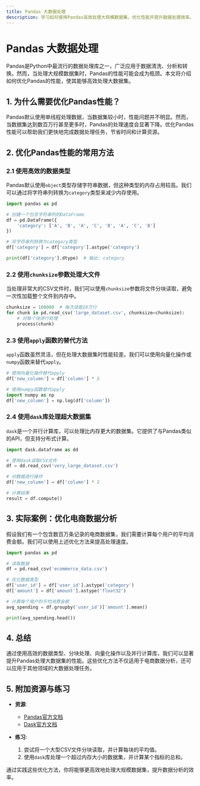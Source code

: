 ```yaml
---
title: Pandas 大数据处理
description: 学习如何使用Pandas高效处理大规模数据集，优化性能并提升数据处理效率。
---
```


# Pandas 大数据处理

Pandas是Python中最流行的数据处理库之一，广泛应用于数据清洗、分析和转换。然而，当处理大规模数据集时，Pandas的性能可能会成为瓶颈。本文将介绍如何优化Pandas的性能，使其能够高效处理大数据集。

## 1. 为什么需要优化Pandas性能？

Pandas默认使用单线程处理数据，当数据集较小时，性能问题并不明显。然而，当数据集达到数百万行甚至更多时，Pandas的处理速度会显著下降。优化Pandas性能可以帮助我们更快地完成数据处理任务，节省时间和计算资源。

## 2. 优化Pandas性能的常用方法

### 2.1 使用高效的数据类型

Pandas默认使用`object`类型存储字符串数据，但这种类型的内存占用较高。我们可以通过将字符串列转换为`category`类型来减少内存使用。

```python
import pandas as pd

# 创建一个包含字符串列的DataFrame
df = pd.DataFrame({
    'category': ['A', 'B', 'A', 'C', 'B', 'A', 'C', 'B']
})

# 将字符串列转换为category类型
df['category'] = df['category'].astype('category')

print(df['category'].dtype)  # 输出: category
```

### 2.2 使用`chunksize`参数处理大文件

当处理非常大的CSV文件时，我们可以使用`chunksize`参数将文件分块读取，避免一次性加载整个文件到内存中。

```python
chunksize = 100000  # 每次读取10万行
for chunk in pd.read_csv('large_dataset.csv', chunksize=chunksize):
    # 对每个块进行处理
    process(chunk)
```

### 2.3 使用`apply`函数的替代方法

`apply`函数虽然灵活，但在处理大数据集时性能较差。我们可以使用向量化操作或`numpy`函数来替代`apply`。

```python
# 使用向量化操作替代apply
df['new_column'] = df['column'] * 2

# 使用numpy函数替代apply
import numpy as np
df['new_column'] = np.log(df['column'])
```

### 2.4 使用`dask`库处理超大数据集

`dask`是一个并行计算库，可以处理比内存更大的数据集。它提供了与Pandas类似的API，但支持分布式计算。

```python
import dask.dataframe as dd

# 使用dask读取CSV文件
df = dd.read_csv('very_large_dataset.csv')

# 对数据进行操作
df['new_column'] = df['column'] * 2

# 计算结果
result = df.compute()
```

## 3. 实际案例：优化电商数据分析

假设我们有一个包含数百万条记录的电商数据集，我们需要计算每个用户的平均消费金额。我们可以使用上述优化方法来提高处理速度。

```python
import pandas as pd

# 读取数据
df = pd.read_csv('ecommerce_data.csv')

# 优化数据类型
df['user_id'] = df['user_id'].astype('category')
df['amount'] = df['amount'].astype('float32')

# 计算每个用户的平均消费金额
avg_spending = df.groupby('user_id')['amount'].mean()

print(avg_spending.head())
```

## 4. 总结

通过使用高效的数据类型、分块处理、向量化操作以及并行计算库，我们可以显著提升Pandas处理大数据集的性能。这些优化方法不仅适用于电商数据分析，还可以应用于其他领域的大数据处理任务。

## 5. 附加资源与练习

- **资源**:
  - [Pandas官方文档](https://pandas.pydata.org/pandas-docs/stable/)
  - [Dask官方文档](https://docs.dask.org/en/stable/)

- **练习**:
  1. 尝试将一个大型CSV文件分块读取，并计算每块的平均值。
  2. 使用`dask`库处理一个超过内存大小的数据集，并计算某个指标的总和。

通过实践这些优化方法，你将能够更高效地处理大规模数据集，提升数据分析的效率。